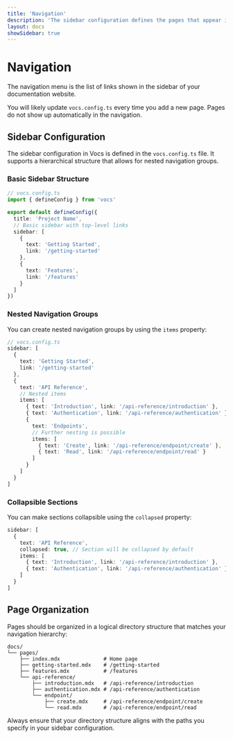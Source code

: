 ```yaml
---
title: 'Navigation'
description: 'The sidebar configuration defines the pages that appear in the navigation menu'
layout: docs
showSidebar: true
---
```


# Navigation

The navigation menu is the list of links shown in the sidebar of your documentation website.

You will likely update `vocs.config.ts` every time you add a new page. Pages do not show up automatically in the navigation.

## Sidebar Configuration

The sidebar configuration in Vocs is defined in the `vocs.config.ts` file. It supports a hierarchical structure that allows for nested navigation groups.

### Basic Sidebar Structure

```typescript
// vocs.config.ts
import { defineConfig } from 'vocs'

export default defineConfig({
  title: 'Project Name',
  // Basic sidebar with top-level links
  sidebar: [
    {
      text: 'Getting Started',
      link: '/getting-started'
    },
    {
      text: 'Features',
      link: '/features'
    }
  ]
})
```

### Nested Navigation Groups

You can create nested navigation groups by using the `items` property:

```typescript
// vocs.config.ts
sidebar: [
  {
    text: 'Getting Started',
    link: '/getting-started'
  },
  {
    text: 'API Reference',
    // Nested items
    items: [
      { text: 'Introduction', link: '/api-reference/introduction' },
      { text: 'Authentication', link: '/api-reference/authentication' },
      { 
        text: 'Endpoints',
        // Further nesting is possible
        items: [
          { text: 'Create', link: '/api-reference/endpoint/create' },
          { text: 'Read', link: '/api-reference/endpoint/read' }
        ]
      }
    ]
  }
]
```

### Collapsible Sections

You can make sections collapsible using the `collapsed` property:

```typescript
sidebar: [
  {
    text: 'API Reference',
    collapsed: true, // Section will be collapsed by default
    items: [
      { text: 'Introduction', link: '/api-reference/introduction' },
      { text: 'Authentication', link: '/api-reference/authentication' }
    ]
  }
]
```

## Page Organization

Pages should be organized in a logical directory structure that matches your navigation hierarchy:

```
docs/
└── pages/
    ├── index.mdx              # Home page
    ├── getting-started.mdx    # /getting-started
    ├── features.mdx           # /features
    └── api-reference/
        ├── introduction.mdx   # /api-reference/introduction
        ├── authentication.mdx # /api-reference/authentication
        └── endpoint/
            ├── create.mdx     # /api-reference/endpoint/create
            └── read.mdx       # /api-reference/endpoint/read
```

Always ensure that your directory structure aligns with the paths you specify in your sidebar configuration.
